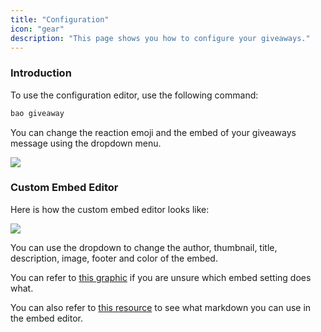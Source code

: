 ```yaml
---
title: "Configuration"
icon: "gear"
description: "This page shows you how to configure your giveaways."
---
```


### Introduction

To use the configuration editor, use the following command:
<CodeGroup>
```javascript Command
bao giveaway
```
</CodeGroup>

You can change the reaction emoji and the embed of your giveaways message using the dropdown menu.

<img src="/images/gw_config.png"/>


### Custom Embed Editor

Here is how the custom embed editor looks like:

<img src="/images/gw_embed_editor.png"/>

You can use the dropdown to change the author, thumbnail, title, description, image, footer and color of the embed.

You can refer to [this graphic](/resources/embed_layout) if you are unsure which embed setting does what.

You can also refer to [this resource](/resources/markdown) to see what markdown you can use in the embed editor.